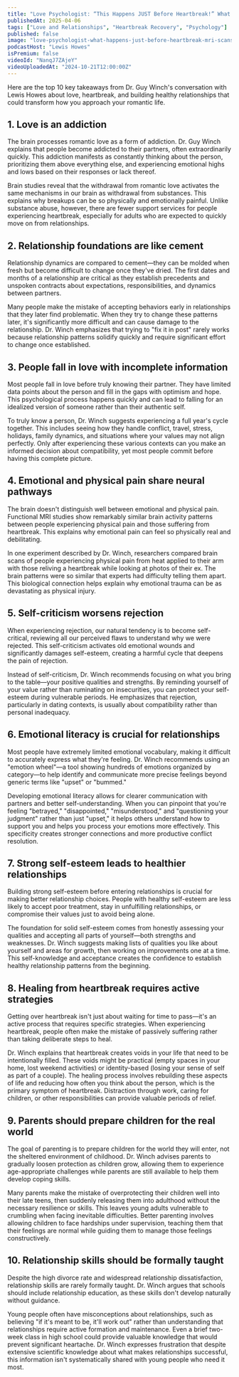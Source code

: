 ```yaml
---
title: "Love Psychologist: “This Happens JUST Before Heartbreak!” What MRI Scans REVEAL About Breaking Up!"
publishedAt: 2025-04-06
tags: ["Love and Relationships", "Heartbreak Recovery", "Psychology"]
published: false
image: "love-psychologist-what-happens-just-before-heartbreak-mri-scans-reveal.jpg"
podcastHost: "Lewis Howes"
isPremium: false
videoId: "NanqJ7ZAjeY"
videoUploadedAt: "2024-10-21T12:00:00Z"
---
```



<PodcastSummaryPageLayout frontmatter={frontmatter}>

Here are the top 10 key takeaways from Dr. Guy Winch's conversation with Lewis Howes about love, heartbreak, and building healthy relationships that could transform how you approach your romantic life.

## 1. Love is an addiction

The brain processes romantic love as a form of addiction. Dr. Guy Winch explains that people become addicted to their partners, often extraordinarily quickly. This addiction manifests as constantly thinking about the person, prioritizing them above everything else, and experiencing emotional highs and lows based on their responses or lack thereof.

Brain studies reveal that the withdrawal from romantic love activates the same mechanisms in our brain as withdrawal from substances. This explains why breakups can be so physically and emotionally painful. Unlike substance abuse, however, there are fewer support services for people experiencing heartbreak, especially for adults who are expected to quickly move on from relationships.

## 2. Relationship foundations are like cement

Relationship dynamics are compared to cement—they can be molded when fresh but become difficult to change once they've dried. The first dates and months of a relationship are critical as they establish precedents and unspoken contracts about expectations, responsibilities, and dynamics between partners.

Many people make the mistake of accepting behaviors early in relationships that they later find problematic. When they try to change these patterns later, it's significantly more difficult and can cause damage to the relationship. Dr. Winch emphasizes that trying to "fix it in post" rarely works because relationship patterns solidify quickly and require significant effort to change once established.

## 3. People fall in love with incomplete information

Most people fall in love before truly knowing their partner. They have limited data points about the person and fill in the gaps with optimism and hope. This psychological process happens quickly and can lead to falling for an idealized version of someone rather than their authentic self.

To truly know a person, Dr. Winch suggests experiencing a full year's cycle together. This includes seeing how they handle conflict, travel, stress, holidays, family dynamics, and situations where your values may not align perfectly. Only after experiencing these various contexts can you make an informed decision about compatibility, yet most people commit before having this complete picture.

## 4. Emotional and physical pain share neural pathways

The brain doesn't distinguish well between emotional and physical pain. Functional MRI studies show remarkably similar brain activity patterns between people experiencing physical pain and those suffering from heartbreak. This explains why emotional pain can feel so physically real and debilitating.

In one experiment described by Dr. Winch, researchers compared brain scans of people experiencing physical pain from heat applied to their arm with those reliving a heartbreak while looking at photos of their ex. The brain patterns were so similar that experts had difficulty telling them apart. This biological connection helps explain why emotional trauma can be as devastating as physical injury.

## 5. Self-criticism worsens rejection

When experiencing rejection, our natural tendency is to become self-critical, reviewing all our perceived flaws to understand why we were rejected. This self-criticism activates old emotional wounds and significantly damages self-esteem, creating a harmful cycle that deepens the pain of rejection.

Instead of self-criticism, Dr. Winch recommends focusing on what you bring to the table—your positive qualities and strengths. By reminding yourself of your value rather than ruminating on insecurities, you can protect your self-esteem during vulnerable periods. He emphasizes that rejection, particularly in dating contexts, is usually about compatibility rather than personal inadequacy.

## 6. Emotional literacy is crucial for relationships

Most people have extremely limited emotional vocabulary, making it difficult to accurately express what they're feeling. Dr. Winch recommends using an "emotion wheel"—a tool showing hundreds of emotions organized by category—to help identify and communicate more precise feelings beyond generic terms like "upset" or "bummed."

Developing emotional literacy allows for clearer communication with partners and better self-understanding. When you can pinpoint that you're feeling "betrayed," "disappointed," "misunderstood," and "questioning your judgment" rather than just "upset," it helps others understand how to support you and helps you process your emotions more effectively. This specificity creates stronger connections and more productive conflict resolution.

## 7. Strong self-esteem leads to healthier relationships

Building strong self-esteem before entering relationships is crucial for making better relationship choices. People with healthy self-esteem are less likely to accept poor treatment, stay in unfulfilling relationships, or compromise their values just to avoid being alone.

The foundation for solid self-esteem comes from honestly assessing your qualities and accepting all parts of yourself—both strengths and weaknesses. Dr. Winch suggests making lists of qualities you like about yourself and areas for growth, then working on improvements one at a time. This self-knowledge and acceptance creates the confidence to establish healthy relationship patterns from the beginning.

## 8. Healing from heartbreak requires active strategies

Getting over heartbreak isn't just about waiting for time to pass—it's an active process that requires specific strategies. When experiencing heartbreak, people often make the mistake of passively suffering rather than taking deliberate steps to heal.

Dr. Winch explains that heartbreak creates voids in your life that need to be intentionally filled. These voids might be practical (empty spaces in your home, lost weekend activities) or identity-based (losing your sense of self as part of a couple). The healing process involves rebuilding these aspects of life and reducing how often you think about the person, which is the primary symptom of heartbreak. Distraction through work, caring for children, or other responsibilities can provide valuable periods of relief.

## 9. Parents should prepare children for the real world

The goal of parenting is to prepare children for the world they will enter, not the sheltered environment of childhood. Dr. Winch advises parents to gradually loosen protection as children grow, allowing them to experience age-appropriate challenges while parents are still available to help them develop coping skills.

Many parents make the mistake of overprotecting their children well into their late teens, then suddenly releasing them into adulthood without the necessary resilience or skills. This leaves young adults vulnerable to crumbling when facing inevitable difficulties. Better parenting involves allowing children to face hardships under supervision, teaching them that their feelings are normal while guiding them to manage those feelings constructively.

## 10. Relationship skills should be formally taught

Despite the high divorce rate and widespread relationship dissatisfaction, relationship skills are rarely formally taught. Dr. Winch argues that schools should include relationship education, as these skills don't develop naturally without guidance.

Young people often have misconceptions about relationships, such as believing "if it's meant to be, it'll work out" rather than understanding that relationships require active formation and maintenance. Even a brief two-week class in high school could provide valuable knowledge that would prevent significant heartache. Dr. Winch expresses frustration that despite extensive scientific knowledge about what makes relationships successful, this information isn't systematically shared with young people who need it most.

</PodcastSummaryPageLayout>

